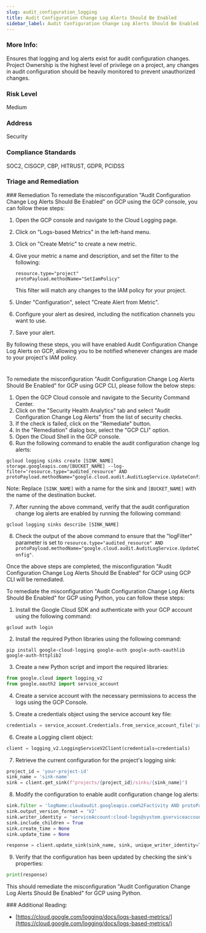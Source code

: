 ```yaml
---
slug: audit_configuration_logging
title: Audit Configuration Change Log Alerts Should Be Enabled
sidebar_label: Audit Configuration Change Log Alerts Should Be Enabled
---
```


### More Info:

Ensures that logging and log alerts exist for audit configuration changes. Project Ownership is the highest level of privilege on a project, any changes in audit configuration should be heavily monitored to prevent unauthorized changes.

### Risk Level

Medium

### Address

Security

### Compliance Standards

SOC2, CISGCP, CBP, HITRUST, GDPR, PCIDSS


### Triage and Remediation
<Tabs>
<Tab title='Remediation'>
### Remediation

<AccordionGroup>
<Accordion title='Using Console' defaultOpen='true'>
To remediate the misconfiguration "Audit Configuration Change Log Alerts Should Be Enabled" on GCP using the GCP console, you can follow these steps:

1. Open the GCP console and navigate to the Cloud Logging page.
2. Click on "Logs-based Metrics" in the left-hand menu.
3. Click on "Create Metric" to create a new metric.
4. Give your metric a name and description, and set the filter to the following: 

    ```
    resource.type="project"
    protoPayload.methodName="SetIamPolicy"
    ```

    This filter will match any changes to the IAM policy for your project.

5. Under "Configuration", select "Create Alert from Metric".
6. Configure your alert as desired, including the notification channels you want to use.
7. Save your alert.

By following these steps, you will have enabled Audit Configuration Change Log Alerts on GCP, allowing you to be notified whenever changes are made to your project's IAM policy.

#
</Accordion>

<Accordion title='Using CLI'>
To remediate the misconfiguration "Audit Configuration Change Log Alerts Should Be Enabled" for GCP using GCP CLI, please follow the below steps:

1. Open the GCP Cloud console and navigate to the Security Command Center.
2. Click on the "Security Health Analytics" tab and select "Audit Configuration Change Log Alerts" from the list of security checks.
3. If the check is failed, click on the "Remediate" button.
4. In the "Remediation" dialog box, select the "GCP CLI" option.
5. Open the Cloud Shell in the GCP console.
6. Run the following command to enable the audit configuration change log alerts:

```
gcloud logging sinks create [SINK_NAME] storage.googleapis.com/[BUCKET_NAME] --log-filter='resource.type="audited_resource" AND protoPayload.methodName="google.cloud.audit.AuditLogService.UpdateConfig"'
```

Note: Replace `[SINK_NAME]` with a name for the sink and `[BUCKET_NAME]` with the name of the destination bucket.

7. After running the above command, verify that the audit configuration change log alerts are enabled by running the following command:

```
gcloud logging sinks describe [SINK_NAME]
```

8. Check the output of the above command to ensure that the "logFilter" parameter is set to `resource.type="audited_resource" AND protoPayload.methodName="google.cloud.audit.AuditLogService.UpdateConfig"`.

Once the above steps are completed, the misconfiguration "Audit Configuration Change Log Alerts Should Be Enabled" for GCP using GCP CLI will be remediated.
</Accordion>

<Accordion title='Using Python'>
To remediate the misconfiguration "Audit Configuration Change Log Alerts Should Be Enabled" for GCP using Python, you can follow these steps:

1. Install the Google Cloud SDK and authenticate with your GCP account using the following command:
```
gcloud auth login
```

2. Install the required Python libraries using the following command:
```
pip install google-cloud-logging google-auth google-auth-oauthlib google-auth-httplib2
```

3. Create a new Python script and import the required libraries:
```python
from google.cloud import logging_v2
from google.oauth2 import service_account
```

4. Create a service account with the necessary permissions to access the logs using the GCP Console.

5. Create a credentials object using the service account key file:
```python
credentials = service_account.Credentials.from_service_account_file('path/to/keyfile.json')
```

6. Create a Logging client object:
```python
client = logging_v2.LoggingServiceV2Client(credentials=credentials)
```

7. Retrieve the current configuration for the project's logging sink:
```python
project_id = 'your-project-id'
sink_name = 'sink-name'
sink = client.get_sink(f"projects/{project_id}/sinks/{sink_name}")
```

8. Modify the configuration to enable audit configuration change log alerts:
```python
sink.filter = 'logName:cloudaudit.googleapis.com%2Factivity AND protoPayload.methodName:google.cloud.resourcemanager.v1.Projects.Update'
sink.output_version_format = 'V2'
sink.writer_identity = 'serviceAccount:cloud-logs@system.gserviceaccount.com'
sink.include_children = True
sink.create_time = None
sink.update_time = None

response = client.update_sink(sink_name, sink, unique_writer_identity=True)
```

9. Verify that the configuration has been updated by checking the sink's properties:
```python
print(response)
```

This should remediate the misconfiguration "Audit Configuration Change Log Alerts Should Be Enabled" for GCP using Python.
</Accordion>

</AccordionGroup>
</Tab>
</Tabs>
### Additional Reading:

- [https://cloud.google.com/logging/docs/logs-based-metrics/](https://cloud.google.com/logging/docs/logs-based-metrics/) 

